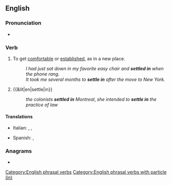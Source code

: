 ==English==

===Pronunciation===
* {{audio|en|En-au-settle in.ogg|Audio (AU)}}

===Verb===
{{en-verb|*}}

# {{lb|en|idiomatic}} To get [[comfortable]] or [[established]], as in a new place.
#: ''I had just sat down in my favorite easy chair and '''settled in''' when the phone rang.''
#: ''It took me several months to '''settle in''' after the move to New York.''
# {{&lit|en|settle|in}}
#: ''the colonists '''settled in''' Montreal'', ''she intended to '''settle in''' the practice of law''

====Translations====
{{trans-top|to become established}}
* Italian: {{t+|it|accomodarsi}}, {{t|it|assestarsi}}, {{t+|it|ambientarsi}}
{{trans-mid}}
* Spanish: {{t+|es|asentarse}}, {{t+|es|afincarse}}
{{trans-bottom}}

===Anagrams===
* {{anagrams|en|a=eeilnstt|entitles|titlenes}}

[[Category:English phrasal verbs]]
[[Category:English phrasal verbs with particle (in)]]